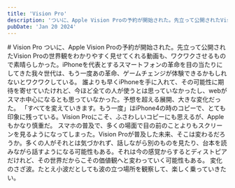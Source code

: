 ```yaml
---
title: 'Vision Pro'
description: 'ついに、Apple Vision Proの予約が開始された。先立って公開されたVision Proの世界観をわかりやすく見せてくれる動画も、ワクワクさせるもので素晴らしかった。iPhoneを代表とするスマートフォンの革命を目の当たりにしてきた我々世代は、もう一度あの革命、ゲームチェンジが体験できるかもしれないとワクワクしている。'
pubDate: 'Jan 20 2024'
---
```



<VBlock column="auto" class='spaceTop'>
# Vision Pro
ついに、Apple Vision Proの予約が開始された。先立って公開されたVision Proの世界観をわかりやすく見せてくれる動画も、ワクワクさせるもので素晴らしかった。iPhoneを代表とするスマートフォンの革命を目の当たりにしてきた我々世代は、もう一度あの革命、ゲームチェンジが体験できるかもしれないとワクワクしている。  
誰よりも早くiPhoneを手に入れて、その可能性に期待を寄せていたけれど、今ほど全ての人が使うとは思っていなかったし、webがスマホ中心になるとも思っていなかった。予想を超える展開、大きな変化だった。  
「すべてを変えていきます。もう一度」はiPhone4の時のコピーで、とても印象に残っている。Vision Proにこそ、ふさわしいコピーにも思えるが、Appleもかなり慎重だ。  
スマホの普及で、多くの場面で目の前のことよりもスクリーンを見るようになってしまった。Vision Proが普及した未来、そこは変わるだろうか。多くの人がそれとは気づかれず、話しながら別のものを見たり、台本を読みながら話すようになる可能性もある。それは今の感覚からするとディストピアだけれど、その世界だからこその価値観へと変わっていく可能性もある。  
変化のさざ波。たとえ小波だとしても波の立つ場所を観察して、楽しく乗っていきたい。
</VBlock>